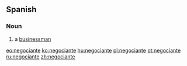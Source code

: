 ==Spanish==

===Noun===
{{es-noun|mf|negociantes}}

# a [[businessman]]

[[eo:negociante]]
[[ko:negociante]]
[[hu:negociante]]
[[pl:negociante]]
[[pt:negociante]]
[[ru:negociante]]
[[zh:negociante]]